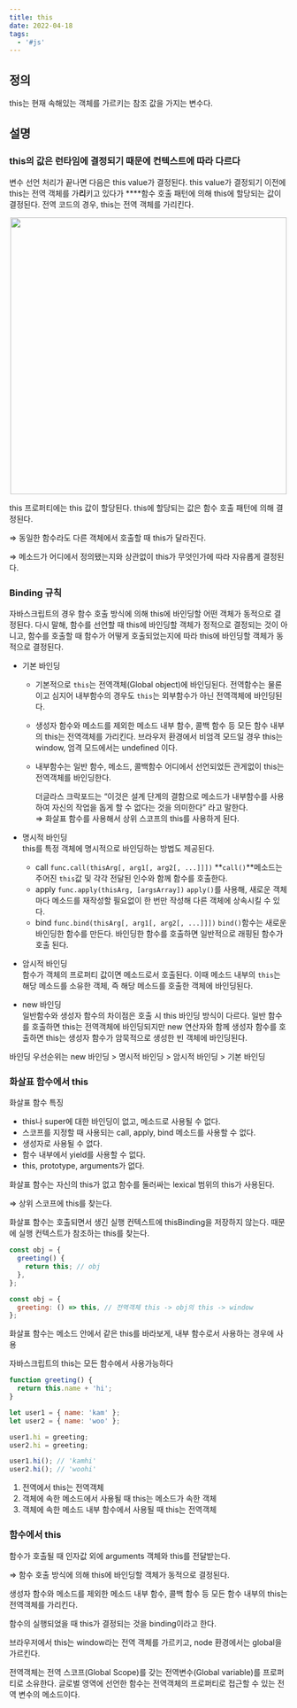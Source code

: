 ```yaml
---
title: this
date: 2022-04-18
tags:
  - '#js'
---
```



## 정의

this는 현재 속해있는 객체를 가르키는 참조 값을 가지는 변수다.

## 설명

### this의 값은 런타임에 결정되기 때문에 컨텍스트에 따라 다르다

변수 선언 처리가 끝나면 다음은 this value가 결정된다. this value가 결정되기 이전에 this는 전역 객체를 가**리**키고 있다가 \*\*\*\*함수 호출 패턴에 의해 this에 할당되는 값이 결정된다.
전역 코드의 경우, this는 전역 객체를 가리킨다.

<div align='center'>
  <img width='500' src={ex} />
</div>

this 프로퍼티에는 this 값이 할당된다. this에 할당되는 값은 함수 호출 패턴에 의해 결정된다.

⇒ 동일한 함수라도 다른 객체에서 호출할 때 this가 달라진다.

⇒ 메소드가 어디에서 정의됐는지와 상관없이 this가 무엇인가에 따라 자유롭게 결정된다.

### Binding 규칙

자바스크립트의 경우 함수 호출 방식에 의해 this에 바인딩할 어떤 객체가 동적으로 결정된다. 다시 말해, 함수를 선언할 때 this에 바인딩할 객체가 정적으로 결정되는 것이 아니고, 함수를 호출할 때 함수가 어떻게 호출되었는지에 따라 this에 바인딩할 객체가 동적으로 결정된다.

- 기본 바인딩<br />

  - 기본적으로 `this`는 전역객체(Global object)에 바인딩된다. 전역함수는 물론이고 심지어 내부함수의 경우도 `this`는 외부함수가 아닌 전역객체에 바인딩된다.<br />
  - 생성자 함수와 메소드를 제외한 메소드 내부 함수, 콜백 함수 등 모든 함수 내부의 this는 전역객체를 가리킨다. 브라우저 환경에서 비엄격 모드일 경우 this는 window, 엄격 모드에서는 undefined 이다.<br />
  - 내부함수는 일반 함수, 메소드, 콜백함수 어디에서 선언되었든 관게없이 this는 전역객체를 바인딩한다.

    더글라스 크락포드는 “이것은 설계 단계의 결함으로 메소드가 내부함수를 사용하여 자신의 작업을 돕게 할 수 없다는 것을 의미한다” 라고 말한다.<br />
    ⇒ 화살표 함수를 사용해서 상위 스코프의 this를 사용하게 된다.

- 명시적 바인딩<br />
  this를 특정 객체에 명시적으로 바인딩하는 방법도 제공된다.
  - call
    `func.call(thisArg[, arg1[, arg2[, ...]]])`
    **`call()`**메소드는 주어진 `this`값 및 각각 전달된 인수와 함께 함수를 호출한다.
  - apply
    `func.apply(thisArg, [argsArray])`
    `apply()`를 사용해, 새로운 객체마다 메소드를 재작성할 필요없이 한 번만 작성해 다른 객체에 상속시킬 수 있다.
  - bind
    `func.bind(thisArg[, arg1[, arg2[, ...]]])`
    `bind()`함수는 새로운 바인딩한 함수를 만든다. 바인딩한 함수를 호출하면 일반적으로 래핑된 함수가 호출 된다.
- 암시적 바인딩<br />
  함수가 객체의 프로퍼티 값이면 메소드로서 호출된다. 이때 메소드 내부의 `this`는 해당 메소드를 소유한 객체, 즉 해당 메소드를 호출한 객체에 바인딩된다.
- new 바인딩<br />
  일반함수와 생성자 함수의 차이점은 호출 시 this 바인딩 방식이 다르다.
  일반 함수를 호출하면 this는 전역객체에 바인딩되지만 new 연산자와 함께 생성자 함수를 호출하면 this는 생성자 함수가 암묵적으로 생성한 빈 객체에 바인딩된다.

바인딩 우선순위는 new 바인딩 > 명시적 바인딩 > 암시적 바인딩 > 기본 바인딩

### 화살표 함수에서 this

화살표 함수 특징

- this나 super에 대한 바인딩이 없고, 메소드로 사용될 수 없다.
- 스코프를 지정할 때 사용되는 call, apply, bind 메소드를 사용할 수 없다.
- 생성자로 사용될 수 없다.
- 함수 내부에서 yield를 사용할 수 없다.
- this, prototype, arguments가 없다.

화살표 함수는 자신의 this가 없고 함수를 둘러싸는 lexical 범위의 this가 사용된다.

⇒ 상위 스코프에 this를 찾는다.

화살표 함수는 호출되면서 생긴 실행 컨텍스트에 thisBinding을 저장하지 않는다. 때문에 실행 컨텍스트가 참조하는 this를 찾는다.

```jsx
const obj = {
  greeting() {
    return this; // obj
  },
};

const obj = {
  greeting: () => this, // 전역객체 this -> obj의 this -> window
};
```

화살표 함수는 메소드 안에서 같은 this를 바라보게, 내부 함수로서 사용하는 경우에 사용

자바스크립트의 this는 모든 함수에서 사용가능하다

```jsx
function greeting() {
  return this.name + 'hi';
}

let user1 = { name: 'kam' };
let user2 = { name: 'woo' };

user1.hi = greeting;
user2.hi = greeting;

user1.hi(); // 'kamhi'
user2.hi(); // 'woohi'
```

1. 전역에서 this는 전역객체
2. 객체에 속한 메소드에서 사용될 때 this는 메소드가 속한 객체
3. 객체에 속한 메소드 내부 함수에서 사용될 때 this는 전역객체

### 함수에서 this

함수가 호출될 때 인자값 외에 arguments 객체와 this를 전달받는다.

⇒ 함수 호출 방식에 의해 this에 바인딩할 객체가 동적으로 결정된다.

생성자 함수와 메소드를 제외한 메소드 내부 함수, 콜백 함수 등 모든 함수 내부의 this는 전역객체를 가리킨다.

함수의 실행되었을 때 this가 결정되는 것을 binding이라고 한다.

브라우저에서 this는 window라는 전역 객체를 가르키고, node 환경에서는 global을 가르킨다.

전역객체는 전역 스코프(Global Scope)를 갖는 전역변수(Global variable)를 프로퍼티로 소유한다. 글로벌 영역에 선언한 함수는 전역객체의 프로퍼티로 접근할 수 있는 전역 변수의 메소드이다.
